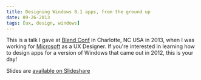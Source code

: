 ```yaml
---
title: Designing Windows 8.1 apps, from the ground up
date: 09-26-2013
tags: [ux, design, windows]
---
```


<Vimeo vimeoId="84388498" />

This is a talk I gave at [Blend Conf](http://2013.blendconf.com/speakers/mike-bifulco/) in Charlotte, NC USA in 2013, when I was working for [Microsoft](https://www.microsoft.com) as a UX Designer. If you're interested in learning how to design apps for a version of Windows that came out in 2012, this is your day!

Slides are [available on Slideshare](https://www.slideshare.net/mbifulco1/designing-windows-81-apps-from-the-ground-up)
